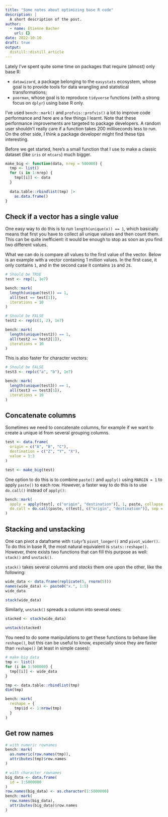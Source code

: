 ```yaml
---
title: "Some notes about optimizing base R code"
description: |
  A short description of the post.
author:
  - name: Etienne Bacher
    url: {}
date: 2022-10-10
draft: true
output:
  distill::distill_article
---
```


Lately I've spent quite some time on packages that require (almost) only base R:

* `datawizard`, a package belonging to the `easystats` ecosystem, whose goal is to 
  provide tools for data wrangling and statistical transformations;
* `poorman`, whose goal is to reproduce `tidyverse` functions (with a strong focus
  on `dplyr`) using base R only.
  
I've used `bench::mark()` and `profvis::profvis()` a lot to improve code performance and here are a few things I learnt. Note that these performance 
improvements are targeted to package developers. A random user shouldn't really
care if a function takes 200 milliseconds less to run. On the other side, I think a package developer might find these tips interesting.

Before we get started, here's a small function that I use to make a classic dataset (like `iris` or `mtcars`) much bigger.

```r
make_big <- function(data, nrep = 500000) {
  tmp <- list()
  for (i in 1:nrep) {
    tmp[[i]] <- data
  }
  
  data.table::rbindlist(tmp) |> 
    as.data.frame()
}
```



## Check if a vector has a single value

One easy way to do this is to run `length(unique(x)) == 1`, which basically means that first you have to collect all unique values and then count them. This can be quite inefficient: it would be enough to stop as soon as you find two different values.

What we can do is compare all values to the first value of the vector. Below is an example with a vector containing 1 million values. In the first case, it only contains `1`, and in the second case it contains `1`s and `2`s.

```r
# Should be TRUE
test <- rep(1, 1e7)

bench::mark(
  length(unique(test)) == 1,
  all(test == test[1]),
  iterations = 10
)

# Should be FALSE
test2 <- rep(c(1, 2), 1e7)

bench::mark(
  length(unique(test2)) == 1,
  all(test2 == test2[1]),
  iterations = 10
)
```

This is also faster for character vectors:

```r
# Should be FALSE
test3 <- rep(c("a", "b"), 1e7)

bench::mark(
  length(unique(test3)) == 1,
  all(test3 == test3[1]),
  iterations = 10
)
```


## Concatenate columns

Sometimes we need to concatenate columns, for example if we want to create a 
unique id from several grouping columns.

```r
test <- data.frame(
  origin = c("A", "B", "C"),
  destination = c("Z", "Y", "X"),
  value = 1:3
)

test <- make_big(test)
```

One option to do this is to combine `paste()` and `apply()` using `MARGIN = 1` to
apply `paste()` to each row. However, a faster way to do this is to use `do.call()`
instead of `apply()`:

```r
bench::mark(
  apply = apply(test[, c("origin", "destination")], 1, paste, collapse = "_"),
  do.call = do.call(paste, c(test[, c("origin", "destination")], sep = "_"))
)
```



## Stacking and unstacking

One can pivot a dataframe with `tidyr`'s `pivot_longer()` and `pivot_wider()`.
To do this in base R, the most natural equivalent is `stats::reshape()`. However,
there exists two functions that can fill this purpose as well: `stack()` and `unstack()`. 


`stack()` takes several columns and *stacks* them one upon the other, like the 
following:

```r
wide_data <- data.frame(replicate(5, rnorm(5)))
names(wide_data) <- paste0("x.", 1:5)
wide_data

stack(wide_data)
```

Similarly, `unstack()` spreads a column into several ones:

```r
stacked <- stack(wide_data)

unstack(stacked)
```

You need to do some manipulations to get these functions to behave like `reshape()`, but this can be useful to know, especially since they are faster 
than `reshape()` (at least in simple cases):

```r
# make big data
tmp <- list()
for (i in 1:500000) {
  tmp[[i]] <- wide_data
}

tmp <- data.table::rbindlist(tmp)
dim(tmp)

bench::mark(
  reshape = {
    tmp$id <- 1:nrow(tmp)
  }
)
```


## Get row names

```r
# with numeric rownames
bench::mark(
  as.numeric(row.names(tmp)),
  attributes(tmp)$row.names
)

# with character rownames
big_data <- data.frame(
  id = 1:5000000
)
row.names(big_data) <- as.character(1:5000000)
bench::mark(
  row.names(big_data),
  attributes(big_data)$row.names
)
```


